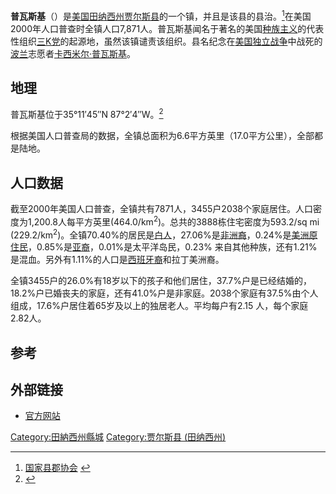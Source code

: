 {{Infobox Settlement
|official_name            = 田纳西州 普瓦斯基
|settlement_type          = [[镇|镇]]
|nickname                 = 
|motto                    = 

<!-- Images -->
|image_skyline            = Pulaski Tennessee square.jpg
|imagesize                = 
|image_caption            = 普瓦斯基的镇广场
|image_flag               = 
|image_seal               = 

<!-- Maps -->
|image_map                = TNMap-doton-Pulaski.PNG
|mapsize                  = 250px
|map_caption              = 普瓦斯基在[[田纳西州|田纳西州]]的位置
|image_map1               = 
|mapsize1                 = 
|map_caption1             = 

<!-- Location -->
|subdivision_type         = 国家
|subdivision_name         = [[美国|美国]]
|subdivision_type1        = [[美国州份|州]]
|subdivision_name1        = [[田纳西州|田纳西州]]
|subdivision_type2        = [[田纳西州县列表|县]]
|subdivision_name2        = [[贾尔斯县_(田纳西州)|贾尔斯县]]

<!-- Government -->
|government_footnotes     = 
|government_type          = 
|leader_title             = 
|leader_name              = 
|leader_title1            = 
|leader_name1             = 
|established_title        = 
|established_date         = 

<!-- Area -->
|unit_pref  =  Imperial
|area_footnotes           = 
|area_magnitude           = 
|area_total_km2           = 17.0
|area_land_km2            = 17.0
|area_water_km2           = 0.0
|area_total_sq_mi         = 6.6
|area_land_sq_mi          = 6.6
|area_water_sq_mi         = 0.0

<!-- Population -->
|population_as_of         = [[美国2000年人口普查|2000]]
|population_footnotes     = 
|population_total         = 7871
|population_density_km2   = 463.6
|population_density_sq_mi = 1200.8

<!-- General information -->
|timezone                 = CST
|utc_offset               = -6
|timezone_DST             = CDT
|utc_offset_DST           = -5
|elevation_footnotes      = 
|elevation_m              = 213
|elevation_ft             = 699
|latd = 35 |latm = 11 |lats = 45 |latNS = N
|longd = 87 |longm = 2 |longs = 4 |longEW = W

<!-- Area/postal codes & others -->
|postal_code_type         = [[邮政编码|邮政编码]]
|postal_code              = 38478
|area_code                = 931
|blank_name               = 
|blank_info               = 
|blank1_name              = 
|blank1_info              = 
|website                  = 
|footnotes                = 
}}

'''普瓦斯基'''（{{lang|en|Pulaski}}）是[[美国|美国]][[田纳西州|田纳西州]][[贾尔斯县_(田纳西州)|贾尔斯县]]的一个镇，并且是该县的县治。<ref>[http://www.naco.org/Template.cfm?Section=Find_a_County&Template=/cffiles/counties/usamap.cfm 国家县郡协会] {{webarchive|url=https://web.archive.org/web/20080626200900/http://www.naco.org/Template.cfm?Section=Find_a_County&Template=%2Fcffiles%2Fcounties%2Fusamap.cfm |date=2008-06-26 }}</ref>在美国2000年人口普查时全镇人口7,871人。普瓦斯基闻名于著名的美国[[种族主义|种族主义]]的代表性组织[[三K党|三K党]]的起源地，虽然该镇谴责该组织。县名纪念在[[美国独立战争|美国独立战争]]中战死的[[波兰|波兰]]志愿者[[卡西米尔·普瓦斯基|卡西米尔·普瓦斯基]]。

==地理==
普瓦斯基位于35°11′45″N 87°2′4″W。<ref>{{Cite web |url=http://www.census.gov/geo/www/gazetteer/gazette.html |title=美国人口普查局 |access-date=2009-07-23 |archive-url=https://web.archive.org/web/20110102044750/http://www.census.gov/geo/www/gazetteer/gazette.html |archive-date=2011-01-02 |dead-url=yes }}</ref>

根据美国人口普查局的数据，全镇总面积为6.6平方英里（17.0平方公里），全部都是陆地。

==人口数据==
截至2000年美国人口普查，全镇共有7871人，3455户2038个家庭居住。人口密度为1,200.8人每平方英里(464.0/km<sup>2</sup>)。总共的3888栋住宅密度为593.2/sq mi (229.2/km<sup>2</sup>)。全镇70.40%的居民是[[白人|白人]]，27.06%是[[非洲裔|非洲裔]]，0.24%是[[美洲原住民|美洲原住民]]，0.85%是[[亚裔美国人|亚裔]]，0.01%是太平洋岛民，0.23% 来自其他种族，还有1.21% 是混血。另外有1.11%的人口是[[西班牙裔|西班牙裔]]和拉丁美洲裔。

全镇3455户的26.0%有18岁以下的孩子和他们居住，37.7%户是已经结婚的，18.2%户已婚丧夫的家庭，还有41.0%户是非家庭。2038个家庭有37.5%由个人组成，17.6%户居住着65岁及以上的独居老人。平均每户有2.15 人，每个家庭2.82人。

==参考==
<references/>

==外部链接==
* [http://www.pulaski-tn.com/ 官方网站] {{Wayback|url=http://www.pulaski-tn.com/ |date=20160110110134 }}
{{Mapit-US-cityscale|35.195786|-87.034328}}

[[Category:田納西州縣城|Category:田納西州縣城]]
[[Category:贾尔斯县_(田纳西州)|Category:贾尔斯县 (田纳西州)]]